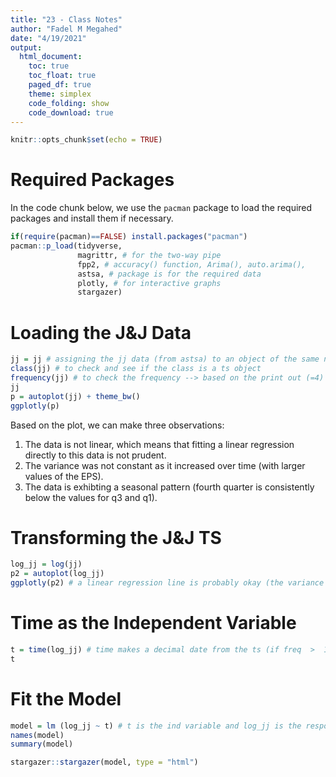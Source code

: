 ```yaml
---
title: "23 - Class Notes"
author: "Fadel M Megahed"
date: "4/19/2021"
output: 
  html_document:
    toc: true
    toc_float: true
    paged_df: true
    theme: simplex
    code_folding: show
    code_download: true
---
```


```r
knitr::opts_chunk$set(echo = TRUE)
```

# Required Packages
In the code chunk below, we use the `pacman` package to load the required packages and install them if necessary.

```r
if(require(pacman)==FALSE) install.packages("pacman")
pacman::p_load(tidyverse, 
               magrittr, # for the two-way pipe
               fpp2, # accuracy() function, Arima(), auto.arima(),
               astsa, # package is for the required data
               plotly, # for interactive graphs
               stargazer) 
```

# Loading the J&J Data
```r
jj = jj # assigning the jj data (from astsa) to an object of the same name
class(jj) # to check and see if the class is a ts object
frequency(jj) # to check the frequency --> based on the print out (=4)
jj
p = autoplot(jj) + theme_bw()
ggplotly(p)
```

Based on the plot, we can make three observations:  

  (1) The data is not linear, which means that fitting a linear regression directly to this data is not prudent.  
  (2) The variance was not constant as it increased over time (with larger values of the EPS).  
  (3) The data is exhibting a seasonal pattern (fourth quarter is consistently below the values for q3 and q1).
  

# Transforming the J&J TS

```r
log_jj = log(jj)
p2 = autoplot(log_jj)
ggplotly(p2) # a linear regression line is probably okay (the variance is more stable with the transformation)
```


# Time as the Independent Variable
```r
t = time(log_jj) # time makes a decimal date from the ts (if freq  >  1)
t
```

# Fit the Model

```r
model = lm (log_jj ~ t) # t is the ind variable and log_jj is the response
names(model)
summary(model)
```

```r
stargazer::stargazer(model, type = "html")
```